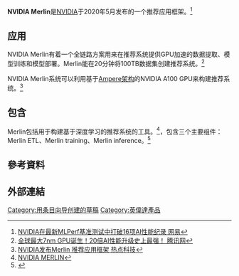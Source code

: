 '''NVIDIA Merlin'''是[[NVIDIA|NVIDIA]]于2020年5月发布的一个推荐应用框架。<ref>[http://tech.163.com/20/0818/14/FKAOESFL00099A7M.html NVIDIA在最新MLPerf基准测试中打破16项AI性能纪录 网易]</ref>

== 应用 ==
NVIDIA Merlin有着一个全链路方案用来在推荐系统提供GPU加速的数据提取、模型训练和模型部署。Merlin能在20分钟将100TB数据集创建推荐系统。<ref>[https://xw.qq.com/cmsid/20200516A0398500 全球最大7nm GPU诞生！20倍AI性能升级史上最强！ 腾讯网]</ref>

NVIDIA Merlin系统可以利用基于[[Ampere架构|Ampere架构]]的NVIDIA A100 GPU来构建推荐系统。<ref>[https://www.itheat.com/view/16682.html NVIDIA发布Merlin 推荐应用框架 热点科技]</ref>

== 包含 ==
Merlin包括用于构建基于深度学习的推荐系统的工具。<ref>[https://www.newsbreak.com/news/1566287983450/nvidia-merlin NVIDIA MERLIN]{{Dead link}}</ref>，包含三个主要组件：Merlin ETL、Merlin training、Merlin inference。<ref>{{Cite web |url=https://gfxspeak.com/2020/05/19/recommends-recommendation-systems/ |title=Nvidia recommends GPUs for recommendation systems |access-date=2020-08-29 |archive-date=2021-04-16 |archive-url=https://web.archive.org/web/20210416174236/https://gfxspeak.com/2020/05/19/recommends-recommendation-systems/ }}</ref>

== 參考資料 ==
{{Reflist|2}}

== 外部連結 ==

[[Category:用条目向导创建的草稿|Category:用条目向导创建的草稿]]
[[Category:英偉達產品|Category:英偉達產品]]